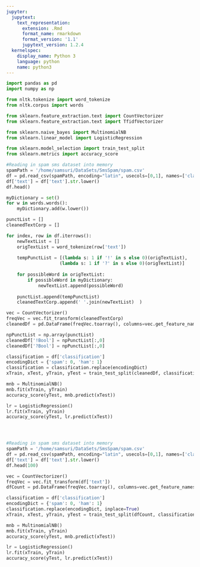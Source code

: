 ```yaml
---
jupyter:
  jupytext:
    text_representation:
      extension: .Rmd
      format_name: rmarkdown
      format_version: '1.1'
      jupytext_version: 1.2.4
  kernelspec:
    display_name: Python 3
    language: python
    name: python3
---
```


```python
import pandas as pd
import numpy as np

from nltk.tokenize import word_tokenize
from nltk.corpus import words

from sklearn.feature_extraction.text import CountVectorizer
from sklearn.feature_extraction.text import TfidfVectorizer

from sklearn.naive_bayes import MultinomialNB
from sklearn.linear_model import LogisticRegression

from sklearn.model_selection import train_test_split
from sklearn.metrics import accuracy_score
```

```python
#Reading in spam sms dataset into memory
spamPath = '/home/samsuri/DataSets/SmsSpam/spam.csv'
df = pd.read_csv(spamPath, encoding="latin", usecols=[0,1], names=['classification', 'text'], skiprows=1)
df['text'] = df['text'].str.lower()
df.head()
```

```python
myDictionary = set()
for w in words.words():
    myDictionary.add(w.lower())

punctList = []
cleanedTextCorp = []

for index, row in df.iterrows():
    newTextList = []
    origTextList = word_tokenize(row['text'])
    
    tempPunctList = [(lambda s: 1 if '!' in s else 0)(origTextList),
                    (lambda s: 1 if '?' in s else 0)(origTextList)]
        
    for possibleWord in origTextList:
        if possibleWord in myDictionary:
            newTextList.append(possibleWord)
    
    punctList.append(tempPunctList)
    cleanedTextCorp.append(' '.join(newTextList)  )
```

```python
vec = CountVectorizer()
freqVec = vec.fit_transform(cleanedTextCorp)
cleanedDf = pd.DataFrame(freqVec.toarray(), columns=vec.get_feature_names())

npPunctList = np.array(punctList)
cleanedDf['!Bool'] = npPunctList[:,0]
cleanedDf['?Bool'] = npPunctList[:,0]
```

```python
classification = df['classification']
encodingDict = {'spam': 0, 'ham': 1}
classification = classification.replace(encodingDict)
xTrain, xTest, yTrain, yTest = train_test_split(cleanedDf, classification, test_size=.3, random_state=123)
```

```python
mnb = MultinomialNB()
mnb.fit(xTrain, yTrain)
accuracy_score(yTest, mnb.predict(xTest))
```

```python
lr = LogisticRegression()
lr.fit(xTrain, yTrain)
accuracy_score(yTest, lr.predict(xTest))
```

```python

```

```python

```

```python

```

```python
#Reading in spam sms dataset into memory
spamPath = '/home/samsuri/DataSets/SmsSpam/spam.csv'
df = pd.read_csv(spamPath, encoding="latin", usecols=[0,1], names=['classification', 'text'], skiprows=1)
df['text'] = df['text'].str.lower()
df.head(100)
```

```python
vec = CountVectorizer()
freqVec = vec.fit_transform(df['text'])
dfCount = pd.DataFrame(freqVec.toarray(), columns=vec.get_feature_names())
```

```python
classification = df['classification']
encodingDict = {'spam': 0, 'ham': 1}
classification.replace(encodingDict, inplace=True)
xTrain, xTest, yTrain, yTest = train_test_split(dfCount, classification, test_size=.3, random_state=123)
```

```python
mnb = MultinomialNB()
mnb.fit(xTrain, yTrain)
accuracy_score(yTest, mnb.predict(xTest))
```

```python
lr = LogisticRegression()
lr.fit(xTrain, yTrain)
accuracy_score(yTest, lr.predict(xTest))
```

```python

```
